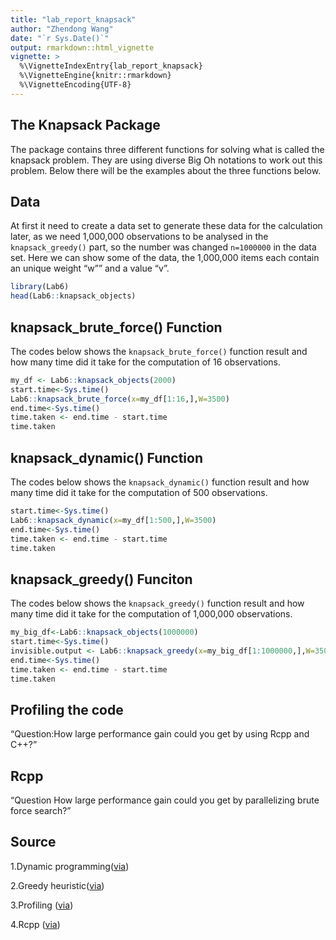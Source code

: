 ```yaml
---
title: "lab_report_knapsack"
author: "Zhendong Wang"
date: "`r Sys.Date()`"
output: rmarkdown::html_vignette
vignette: >
  %\VignetteIndexEntry{lab_report_knapsack}
  %\VignetteEngine{knitr::rmarkdown}
  %\VignetteEncoding{UTF-8}
---
```


## The Knapsack Package

The package contains three different functions for solving what is called the knapsack problem. They are using diverse Big Oh notations to work out this problem. Below there will be the examples about the three functions below.

## Data

At first it need to create a data set to generate these data for the calculation later, as we need 1,000,000 observations to be analysed in the `knapsack_greedy()` part, so the number was changed `n=1000000` in the data set. Here we can show some of the data, the 1,000,000 items each contain an unique weight "w"" and a value "v".

```r
library(Lab6)
head(Lab6::knapsack_objects)
```


## knapsack_brute_force() Function
 
The codes below shows the `knapsack_brute_force()` function result and how many time did it take for the computation of 16 observations.

```r
my_df <- Lab6::knapsack_objects(2000)
start.time<-Sys.time()
Lab6::knapsack_brute_force(x=my_df[1:16,],W=3500)
end.time<-Sys.time()
time.taken <- end.time - start.time
time.taken
```



## knapsack_dynamic() Function

The codes below shows the `knapsack_dynamic()` function result and how many time did it take for the computation of 500 observations.

```r
start.time<-Sys.time()
Lab6::knapsack_dynamic(x=my_df[1:500,],W=3500)
end.time<-Sys.time()
time.taken <- end.time - start.time
time.taken
```

## knapsack_greedy() Funciton

The codes below shows the `knapsack_greedy()` function result and how many time did it take for the computation of 1,000,000 observations.

```r
my_big_df<-Lab6::knapsack_objects(1000000)
start.time<-Sys.time()
invisible.output <- Lab6::knapsack_greedy(x=my_big_df[1:1000000,],W=3500)
end.time<-Sys.time()
time.taken <- end.time - start.time
time.taken
```

## Profiling the code

"Question:How large performance gain could you get by using Rcpp and C++?"

## Rcpp

"Question How large performance gain could you get by parallelizing brute force search?"


## Source
1.Dynamic programming([via](https://en.wikipedia.org/wiki/Knapsack_problem#0.2F1_knapsack_problem))

2.Greedy heuristic([via](https://en.wikipedia.org/wiki/Knapsack_problem#Greedy_approximation_algorithm))

3.Profiling ([via](http://adv-r.had.co.nz/Profiling.html))

4.Rcpp ([via](http://adv-r.had.co.nz/Rcpp.html))